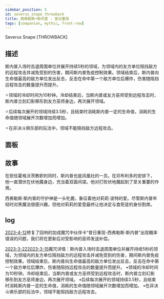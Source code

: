 ```yaml
---
sidebar_position: 5
id: severus_snape_throwback
title: 西弗勒斯•斯内普 - 昔日重现
tags: [companian, mythic, front-row]
---
```


Severus Snape [THROWBACK]

<!--truncate-->



<CardBasics cardKey={id}/>


## 描述

斯内普入场时击退周围单位并展开持续5秒的领域，为领域内的友方单位阻挡敌方的远程攻击并减免受到的伤害，期间斯内普免疫控制效果。领域结束后，斯内普向生命值最高的敌方单位发出反击，反击在命中第一个敌方单位后爆炸，伤害随阻挡远程攻击的数量提升而提升。 

✧领域的冷却时间为10秒钟。冷却结束后，当斯内普或友方巫师受到远程攻击时，斯内普立刻幻影移形到友方巫师身边，再次展开领域。 

✧后续每次展开的领域持续3.5秒，且结束时消耗斯内普一定的生命值，消耗的生命值随领域展开次数增加而增加。 

✧在非决斗俱乐部的玩法中，领域不能阻挡敌方远程攻击。

## 面板


<LevelComponent/>


<CardDynamicTable cardKey={id}/>


<CardComplexTable cardKey={id}/>


## 故事

在担任霍格沃茨教职的同时，斯内普也是凤凰社的一员。在邓布利多的安排下， 他一直潜伏在伏地魔身边，充当着双面间谍。他对打败伏地魔起到了至关重要的作用。

西弗勒斯·斯内普的守护神是一头牝鹿，象征着他对莉莉·波特的爱。尽管斯内普年轻时对黑魔法很感兴趣，但他对莉莉的爱意最终让他决定与食死徒的身份割席。

## log

[2023-4-12](/blog/230412-update-annc#fix)修复了回响的加成魔咒中伙伴卡“昔日重现-西弗勒斯·斯内普”出现概率错误的问题，我们将在更新后对受影响的巫师发送补偿。

[2023-3-22](/blog/230322-update-annc#description)[2023-3-15](/blog/230315-update-annc#description)魔咒详情：斯内普入场时击退周围单位并展开持续5秒的领域，为领域内的友方单位阻挡敌方的远程攻击并减免受到的伤害，期间斯内普免疫控制效果。领域结束后，斯内普向生命值最高的敌方单位发出反击，反击在命中第一个敌方单位后爆炸，伤害随阻挡远程攻击的数量提升而提升。
•领域的冷却时间为10秒钟。冷却结束后，当斯内普或友方巫师受到远程攻击时，斯内普立刻幻影移形到友方巫师身边，再次展开领域。
•后续每次展开的领域持续3.5秒，且结束时消耗斯内普一定的生命值，消耗的生命值随领域展开次数增加而增加。
•在非决斗俱乐部的玩法中，领域不能阻挡敌方远程攻击。
